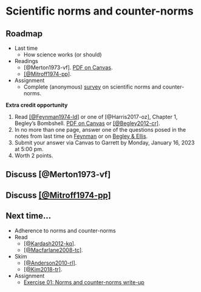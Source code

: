 # Scientific norms and counter-norms {-}

## Roadmap {-}

- Last time
    - How science works (or should)
- Readings
    - [@Merton1973-vf]. [PDF on Canvas](https://psu.instructure.com/files/144517091/download?download_frd=1).
    - [[@Mitroff1974-pp]](https://doi.org/10.2307/2094423).
- Assignment
    - Complete (anonymous) [survey](https://forms.gle/1zqzfNNXWyCgiDSJ9) on scientific norms and counter-norms.
    
::: {.infobox}

**Extra credit opportunity**

1. Read [[@Feynman1974-ld]](https://calteches.library.caltech.edu/51/2/CargoCult.htm) or one of [@Harris2017-oz], Chapter 1, Begley's Bombshell. [PDF on Canvas](https://psu.instructure.com/files/144517093/download?download_frd=1) or [[@Begley2012-cr]](http://dx.doi.org/10.1038/483531a).
2. In no more than one page, answer one of the questions posed in the notes from last time on [Feynman](https://psu-psychology.github.io/psych-490-reproducibility-2023-spring-notes/course-intro.html#questions-to-ponder) or on [Begley & Ellis](https://psu-psychology.github.io/psych-490-reproducibility-2023-spring-notes/course-intro.html#questions-to-ponder-1).
3. Submit your answer via Canvas to Garrett by Monday, January 16, 2023 at 5:00 pm.
4. Worth 2 points.

:::

## Discuss [@Merton1973-vf] {-}

## Discuss [[@Mitroff1974-pp]](https://doi.org/10.2307/2094423) {-}

## Next time...

- Adherence to norms and counter-norms
- Read
    - [[@Kardash2012-kq]](https://doi.org/10.1007/s11251-011-9195-0).
    - [[@Macfarlane2008-tc]](https://doi.org/10.1007/s10805-008-9055-y).
- Skim
    - [[@Anderson2010-rl]](http://dx.doi.org/10.1353/jhe.0.0095).
    - [[@Kim2018-tr]](https://doi.org/10.1177/0971721817744438).
- [Assignment]{.green_assigned}
    - [Exercise 01: Norms and counter-norms write-up](#ex_norms_counternorms)
